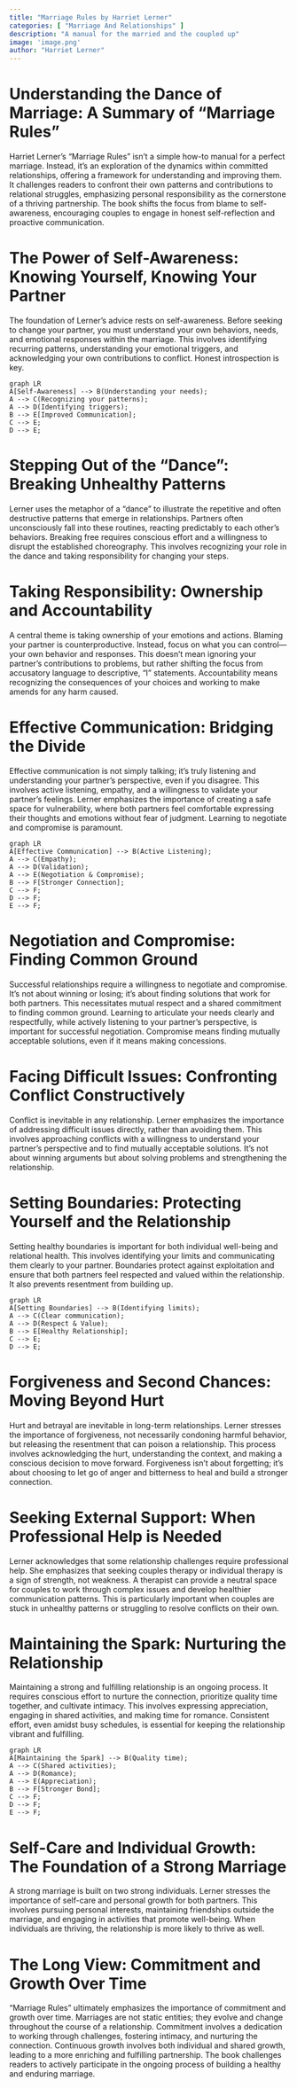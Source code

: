 ```yaml
---
title: "Marriage Rules by Harriet Lerner"
categories: [ "Marriage And Relationships" ]
description: "A manual for the married and the coupled up"
image: 'image.png'
author: "Harriet Lerner"
---
```

# Understanding the Dance of Marriage: A Summary of "Marriage Rules"

Harriet Lerner's "Marriage Rules" isn't a simple how-to manual for a perfect marriage. Instead, it's an exploration of the dynamics within committed relationships, offering a framework for understanding and improving them.  It challenges readers to confront their own patterns and contributions to relational struggles, emphasizing personal responsibility as the cornerstone of a thriving partnership. The book shifts the focus from blame to self-awareness, encouraging couples to engage in honest self-reflection and proactive communication.

# The Power of Self-Awareness: Knowing Yourself, Knowing Your Partner

The foundation of Lerner's advice rests on self-awareness. Before seeking to change your partner, you must understand your own behaviors, needs, and emotional responses within the marriage. This involves identifying recurring patterns, understanding your emotional triggers, and acknowledging your own contributions to conflict. Honest introspection is key.

```mermaid
graph LR
A[Self-Awareness] --> B(Understanding your needs);
A --> C(Recognizing your patterns);
A --> D(Identifying triggers);
B --> E[Improved Communication];
C --> E;
D --> E;
```

# Stepping Out of the "Dance": Breaking Unhealthy Patterns

Lerner uses the metaphor of a "dance" to illustrate the repetitive and often destructive patterns that emerge in relationships. Partners often unconsciously fall into these routines, reacting predictably to each other's behaviors. Breaking free requires conscious effort and a willingness to disrupt the established choreography. This involves recognizing your role in the dance and taking responsibility for changing your steps.

# Taking Responsibility: Ownership and Accountability

A central theme is taking ownership of your emotions and actions.  Blaming your partner is counterproductive. Instead, focus on what you can control—your own behavior and responses. This doesn't mean ignoring your partner's contributions to problems, but rather shifting the focus from accusatory language to descriptive, "I" statements.  Accountability means recognizing the consequences of your choices and working to make amends for any harm caused.

# Effective Communication: Bridging the Divide

Effective communication is not simply talking; it's truly listening and understanding your partner's perspective, even if you disagree.  This involves active listening, empathy, and a willingness to validate your partner's feelings. Lerner emphasizes the importance of creating a safe space for vulnerability, where both partners feel comfortable expressing their thoughts and emotions without fear of judgment.  Learning to negotiate and compromise is paramount.


```mermaid
graph LR
A[Effective Communication] --> B(Active Listening);
A --> C(Empathy);
A --> D(Validation);
A --> E(Negotiation & Compromise);
B --> F[Stronger Connection];
C --> F;
D --> F;
E --> F;
```

#  Negotiation and Compromise: Finding Common Ground

Successful relationships require a willingness to negotiate and compromise. It's not about winning or losing; it's about finding solutions that work for both partners. This necessitates mutual respect and a shared commitment to finding common ground. Learning to articulate your needs clearly and respectfully, while actively listening to your partner's perspective, is important for successful negotiation. Compromise means finding mutually acceptable solutions, even if it means making concessions.

#  Facing Difficult Issues: Confronting Conflict Constructively

Conflict is inevitable in any relationship.  Lerner emphasizes the importance of addressing difficult issues directly, rather than avoiding them.  This involves approaching conflicts with a willingness to understand your partner's perspective and to find mutually acceptable solutions.  It's not about winning arguments but about solving problems and strengthening the relationship.

#  Setting Boundaries: Protecting Yourself and the Relationship

Setting healthy boundaries is important for both individual well-being and relational health. This involves identifying your limits and communicating them clearly to your partner. Boundaries protect against exploitation and ensure that both partners feel respected and valued within the relationship. It also prevents resentment from building up.

```mermaid
graph LR
A[Setting Boundaries] --> B(Identifying limits);
A --> C(Clear communication);
A --> D(Respect & Value);
B --> E[Healthy Relationship];
C --> E;
D --> E;
```


# Forgiveness and Second Chances:  Moving Beyond Hurt

Hurt and betrayal are inevitable in long-term relationships. Lerner stresses the importance of forgiveness, not necessarily condoning harmful behavior, but releasing the resentment that can poison a relationship.  This process involves acknowledging the hurt, understanding the context, and making a conscious decision to move forward.  Forgiveness isn't about forgetting; it's about choosing to let go of anger and bitterness to heal and build a stronger connection.

# Seeking External Support: When Professional Help is Needed

Lerner acknowledges that some relationship challenges require professional help.  She emphasizes that seeking couples therapy or individual therapy is a sign of strength, not weakness. A therapist can provide a neutral space for couples to work through complex issues and develop healthier communication patterns. This is particularly important when couples are stuck in unhealthy patterns or struggling to resolve conflicts on their own.

# Maintaining the Spark: Nurturing the Relationship

Maintaining a strong and fulfilling relationship is an ongoing process. It requires conscious effort to nurture the connection, prioritize quality time together, and cultivate intimacy. This involves expressing appreciation, engaging in shared activities, and making time for romance. Consistent effort, even amidst busy schedules, is essential for keeping the relationship vibrant and fulfilling.


```mermaid
graph LR
A[Maintaining the Spark] --> B(Quality time);
A --> C(Shared activities);
A --> D(Romance);
A --> E(Appreciation);
B --> F[Stronger Bond];
C --> F;
D --> F;
E --> F;
```

# Self-Care and Individual Growth:  The Foundation of a Strong Marriage

A strong marriage is built on two strong individuals. Lerner stresses the importance of self-care and personal growth for both partners. This involves pursuing personal interests, maintaining friendships outside the marriage, and engaging in activities that promote well-being. When individuals are thriving, the relationship is more likely to thrive as well.

# The Long View:  Commitment and Growth Over Time

"Marriage Rules" ultimately emphasizes the importance of commitment and growth over time.  Marriages are not static entities; they evolve and change throughout the course of a relationship.  Commitment involves a dedication to working through challenges, fostering intimacy, and nurturing the connection.  Continuous growth involves both individual and shared growth, leading to a more enriching and fulfilling partnership.  The book challenges readers to actively participate in the ongoing process of building a healthy and enduring marriage.

